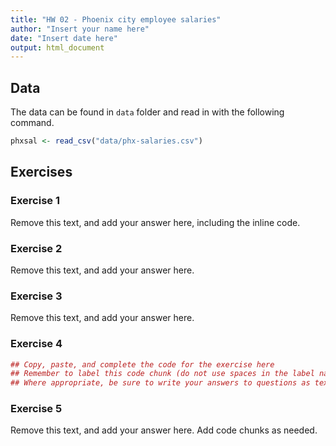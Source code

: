 ```yaml
---
title: "HW 02 - Phoenix city employee salaries"
author: "Insert your name here"
date: "Insert date here"
output: html_document
---
```


## Data

The data can be found in `data` folder and read in with the following command.

```r
phxsal <- read_csv("data/phx-salaries.csv")
```

## Exercises

### Exercise 1

Remove this text, and add your answer here, including the inline code.

### Exercise 2

Remove this text, and add your answer here.

### Exercise 3

Remove this text, and add your answer here.

### Exercise 4

```r
## Copy, paste, and complete the code for the exercise here
## Remember to label this code chunk (do not use spaces in the label name)
## Where appropriate, be sure to write your answers to questions as text below
```

### Exercise 5

Remove this text, and add your answer here. Add code chunks as needed. 

